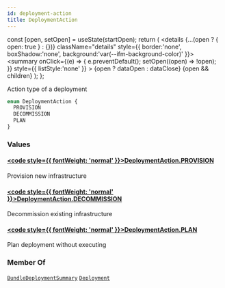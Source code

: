 ```yaml
---
id: deployment-action
title: DeploymentAction
---
```









  const [open, setOpen] = useState(startOpen);
  return (
    <details {...(open ? { open: true } : {})} className="details" style={{ border:'none', boxShadow:'none', background:'var(--ifm-background-color)' }}>
      <summary
        onClick={(e) => {
          e.preventDefault();
          setOpen((open) => !open);
        }}
        style={{ listStyle:'none' }}
      >
      {open ? dataOpen : dataClose}
      </summary>
      {open && children}
    </details>
  );
};








Action type of a deployment


```graphql
enum DeploymentAction {
  PROVISION
  DECOMMISSION
  PLAN
}
```




### Values

#### [<code style={{ fontWeight: 'normal' }}>DeploymentAction.<b>PROVISION</b></code>](#)  
Provision new infrastructure


#### [<code style={{ fontWeight: 'normal' }}>DeploymentAction.<b>DECOMMISSION</b></code>](#)  
Decommission existing infrastructure


#### [<code style={{ fontWeight: 'normal' }}>DeploymentAction.<b>PLAN</b></code>](#)  
Plan deployment without executing






### Member Of

[`BundleDeploymentSummary`](/swapi/types/objects/bundle-deployment-summary.mdx)  <Badge class="badge badge--secondary badge--relation" text="object"/><Bullet />[`Deployment`](/swapi/types/objects/deployment.mdx)  <Badge class="badge badge--secondary badge--relation" text="object"/>